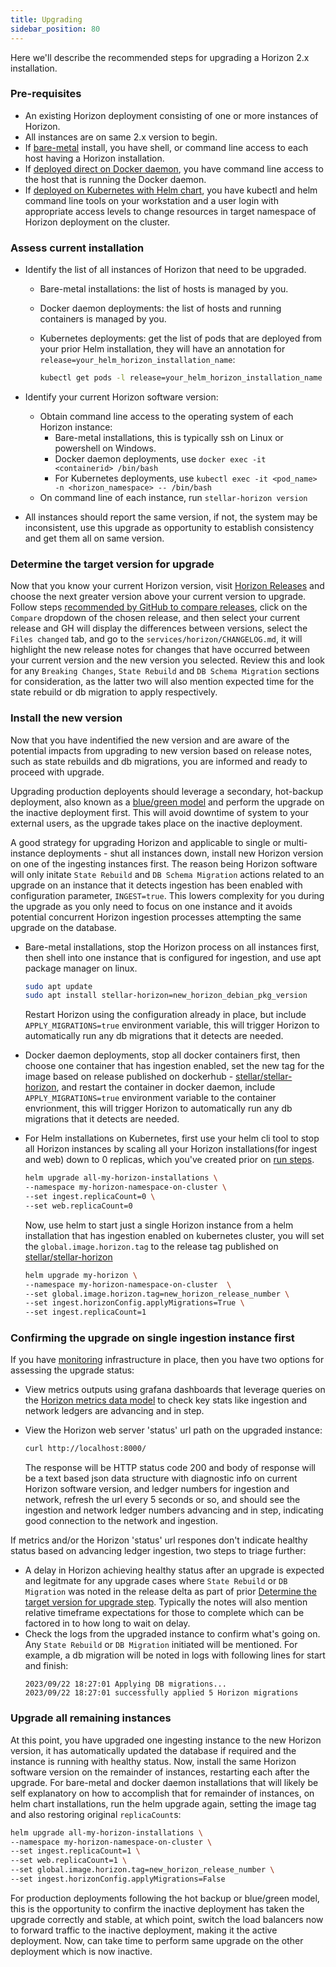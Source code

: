 ```yaml
---
title: Upgrading
sidebar_position: 80
---
```



Here we'll describe the recommended steps for upgrading a Horizon 2.x installation.

### Pre-requisites

- An existing Horizon deployment consisting of one or more instances of Horizon.
- All instances are on same 2.x version to begin.
- If [bare-metal](./installing.mdx#bare-metal) install, you have shell, or command line access to each host having a Horizon installation.
- If [deployed direct on Docker daemon](./installing.mdx#containerized), you have command line access to the host that is running the Docker daemon.
- If [deployed on Kubernetes with Helm chart](./installing.mdx#helm-chart-installation), you have kubectl and helm command line tools on your workstation and a user login with appropriate access levels to change resources in target namespace of Horizon deployment on the cluster.

### Assess current installation

- Identify the list of all instances of Horizon that need to be upgraded.

  - Bare-metal installations: the list of hosts is managed by you.
  - Docker daemon deployments: the list of hosts and running containers is managed by you.
  - Kubernetes deployments: get the list of pods that are deployed from your prior Helm installation, they will have an annotation for `release=your_helm_horizon_installation_name`:

    <CodeExample>

    ```bash
    kubectl get pods -l release=your_helm_horizon_installation_name -n <your_horizon_namespace>
    ```

    </CodeExample>

- Identify your current Horizon software version:

  - Obtain command line access to the operating system of each Horizon instance:
    - Bare-metal installations, this is typically ssh on Linux or powershell on Windows.
    - Docker daemon deployments, use `docker exec -it <containerid> /bin/bash`
    - For Kubernetes deployments, use `kubectl exec -it <pod_name> -n <horizon_namespace> -- /bin/bash`
  - On command line of each instance, run `stellar-horizon version`

- All instances should report the same version, if not, the system may be inconsistent, use this upgrade as opportunity to establish consistency and get them all on same version.

### Determine the target version for upgrade

Now that you know your current Horizon version, visit [Horizon Releases](https://github.com/stellar/go/releases) and choose the next greater version above your current version to upgrade. Follow steps [recommended by GitHub to compare releases](https://docs.github.com/en/repositories/releasing-projects-on-github/comparing-releases), click on the `Compare` dropdown of the chosen release, and then select your current release and GH will display the differences between versions, select the `Files changed` tab, and go to the `services/horizon/CHANGELOG.md`, it will highlight the new release notes for changes that have occurred between your current version and the new version you selected. Review this and look for any `Breaking Changes`, `State Rebuild` and `DB Schema Migration` sections for consideration, as the latter two will also mention expected time for the state rebuild or db migration to apply respectively.

### Install the new version

Now that you have indentified the new version and are aware of the potential impacts from upgrading to new version based on release notes, such as state rebuilds and db migrations, you are informed and ready to proceed with upgrade.

Upgrading production deployents should leverage a secondary, hot-backup deployment, also known as a [blue/green model](./scaling.mdx#redundant-hot-backup) and perform the upgrade on the inactive deployment first. This will avoid downtime of system to your external users, as the upgrade takes place on the inactive deployment.

A good strategy for upgrading Horizon and applicable to single or multi-instance deployments - shut all instances down, install new Horizon version on one of the ingesting instances first. The reason being Horizon software will only initate `State Rebuild` and `DB Schema Migration` actions related to an upgrade on an instance that it detects ingestion has been enabled with configuration parameter, `INGEST=true`. This lowers complexity for you during the upgrade as you only need to focus on one instance and it avoids potential concurrent Horizon ingestion processes attempting the same upgrade on the database.

- Bare-metal installations, stop the Horizon process on all instances first, then shell into one instance that is configured for ingestion, and use apt package manager on linux.

  <CodeExample>

  ```bash
  sudo apt update
  sudo apt install stellar-horizon=new_horizon_debian_pkg_version
  ```

  </CodeExample>

  Restart Horizon using the configuration already in place, but include `APPLY_MIGRATIONS=true` environment variable, this will trigger Horizon to automatically run any db migrations that it detects are needed.

- Docker daemon deployments, stop all docker containers first, then choose one container that has ingestion enabled, set the new tag for the image based on release published on dockerhub - [stellar/stellar-horizon](https://hub.docker.com/r/stellar/stellar-horizon/tags), and restart the container in docker daemon, include `APPLY_MIGRATIONS=true` environment variable to the container envrionment, this will trigger Horizon to automatically run any db migrations that it detects are needed.
- For Helm installations on Kubernetes, first use your helm cli tool to stop all Horizon instances by scaling all your Horizon installations(for ingest and web) down to 0 replicas, which you've created prior on [run steps](./running.mdx).

  <CodeExample>

  ```bash
  helm upgrade all-my-horizon-installations \
  --namespace my-horizon-namespace-on-cluster \
  --set ingest.replicaCount=0 \
  --set web.replicaCount=0
  ```

  </CodeExample>

  Now, use helm to start just a single Horizon instance from a helm installation that has ingestion enabled on kubernetes cluster, you will set the `global.image.horizon.tag` to the release tag published on [stellar/stellar-horizon](https://hub.docker.com/r/stellar/stellar-horizon/tags)

  <CodeExample>

  ```bash
  helm upgrade my-horizon \
  --namespace my-horizon-namespace-on-cluster  \
  --set global.image.horizon.tag=new_horizon_release_number \
  --set ingest.horizonConfig.applyMigrations=True \
  --set ingest.replicaCount=1
  ```

  </CodeExample>

### Confirming the upgrade on single ingestion instance first

If you have [monitoring](./monitoring.mdx) infrastructure in place, then you have two options for assessing the upgrade status:

- View metrics outputs using grafana dashboards that leverage queries on the [Horizon metrics data model](./monitoring.mdx#data-model) to check key stats like ingestion and network ledgers are advancing and in step.

- View the Horizon web server 'status' url path on the upgraded instance:

  <CodeExample>

  ```bash
  curl http://localhost:8000/
  ```

  </CodeExample>

  The response will be HTTP status code 200 and body of response will be a text based json data structure with diagnostic info on current Horizon software version, and ledger numbers for ingestion and network, refresh the url every 5 seconds or so, and should see the ingestion and network ledger numbers advancing and in step, indicating good connection to the network and ingestion.

If metrics and/or the Horizon 'status' url respones don't indicate healthy status based on advancing ledger ingestion, two steps to triage further:

- A delay in Horizon achieving healthy status after an upgrade is expected and legitmate for any upgrade cases where `State Rebuild` or `DB Migration` was noted in the release delta as part of prior [Determine the target version for upgrade step](#determine-the-target-version-for-upgrade). Typically the notes will also mention relative timeframe expectations for those to complete which can be factored in to how long to wait on delay.
- Check the logs from the upgraded instance to confirm what's going on. Any `State Rebuild` or `DB Migration` initiated will be mentioned. For example, a db migration will be noted in logs with following lines for start and finish:
  ```
  2023/09/22 18:27:01 Applying DB migrations...
  2023/09/22 18:27:01 successfully applied 5 Horizon migrations
  ```

### Upgrade all remaining instances

At this point, you have upgraded one ingesting instance to the new Horizon version, it has automatically updated the database if required and the instance is running with healthy status. Now, install the same Horizon software version on the remainder of instances, restarting each after the upgrade. For bare-metal and docker daemon installations that will likely be self explanatory on how to accomplish that for remainder of instances, on helm chart installations, run the helm upgrade again, setting the image tag and also restoring original `replicaCount`s:

<CodeExample>

```bash
helm upgrade all-my-horizon-installations \
--namespace my-horizon-namespace-on-cluster \
--set ingest.replicaCount=1 \
--set web.replicaCount=1 \
--set global.image.horizon.tag=new_horizon_release_number \
--set ingest.horizonConfig.applyMigrations=False
```

</CodeExample>

For production deployments following the hot backup or blue/green model, this is the opportunity to confirm the inactive deployment has taken the upgrade correctly and stable, at which point, switch the load balancers now to forward traffic to the inactive deployment, making it the active deployment. Now, can take time to perform same upgrade on the other deployment which is now inactive.
